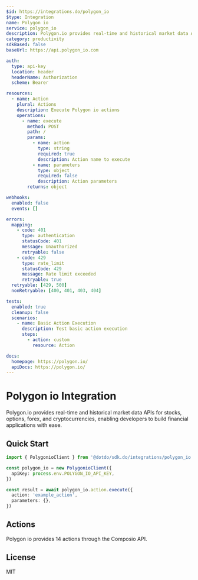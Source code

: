 ```yaml
---
$id: https://integrations.do/polygon_io
$type: Integration
name: Polygon io
service: polygon_io
description: Polygon.io provides real-time and historical market data APIs for stocks, options, forex, and cryptocurrencies, enabling developers to build financial applications with ease.
category: productivity
sdkBased: false
baseUrl: https://api.polygon_io.com

auth:
  type: api-key
  location: header
  headerName: Authorization
  scheme: Bearer

resources:
  - name: Action
    plural: Actions
    description: Execute Polygon io actions
    operations:
      - name: execute
        method: POST
        path: /
        params:
          - name: action
            type: string
            required: true
            description: Action name to execute
          - name: parameters
            type: object
            required: false
            description: Action parameters
        returns: object

webhooks:
  enabled: false
  events: []

errors:
  mapping:
    - code: 401
      type: authentication
      statusCode: 401
      message: Unauthorized
      retryable: false
    - code: 429
      type: rate_limit
      statusCode: 429
      message: Rate limit exceeded
      retryable: true
  retryable: [429, 500]
  nonRetryable: [400, 401, 403, 404]

tests:
  enabled: true
  cleanup: false
  scenarios:
    - name: Basic Action Execution
      description: Test basic action execution
      steps:
        - action: custom
          resource: Action

docs:
  homepage: https://polygon.io/
  apiDocs: https://polygon.io/
---
```


# Polygon io Integration

Polygon.io provides real-time and historical market data APIs for stocks, options, forex, and cryptocurrencies, enabling developers to build financial applications with ease.

## Quick Start

```typescript
import { PolygonioClient } from '@dotdo/sdk.do/integrations/polygon_io'

const polygon_io = new PolygonioClient({
  apiKey: process.env.POLYGON_IO_API_KEY,
})

const result = await polygon_io.action.execute({
  action: 'example_action',
  parameters: {},
})
```

## Actions

Polygon io provides 14 actions through the Composio API.

## License

MIT

